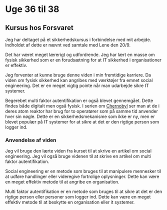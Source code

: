 # Uge 36 til 38
 
## Kursus hos Forsvaret

Jeg har deltaget på et sikkerhedskursus i forbindelse med mit arbejde. Indholdet af dette er nævnt ved samtale med Lene den 20/9.

Det har været meget lærerigt og udfordrende. Jeg har lært en masse om fysisk sikkerhed som er en forudsætning for at IT sikkerhed i organisationer er effektiv. 

Jeg forventer at kunne bruge denne viden i min fremtidige karriere. Da viden om fysisk sikkerhed kan angribes med værktøjer fra emnet social engineering. Det er en meget vigtig pointe når man udarbejde sikre IT systemer. 

Begerebet multi faktor autentifikation er også blevet gennemgået. Dette findes både digitalt men også fysisk. 
I serien om [Chernobyl](https://www.imdb.com/title/tt7366338/) ser man at de i deres atom reaktor har brug for to operatører som på samme tid anvender hver sin nøgle. Dette er en sikkerhedsmekanisme som ikke er ny, men er blevet populær på IT systemer for at sikre at det er den rigtige person som logger ind.

### Anvendelse af viden

Jeg vil bruge den lærte viden fra kurset til at skrive en artikel om social engineering. Jeg vil også bruge videnen til at skrive en artikel om multi faktor autentifikation.

Social engineering er en metode som bruges til at manipulere mennesker til at udføre handlinger eller videregive fortrolige oplysninger. Dette kan være en meget effektiv metode til at angribe en organisation.

Multi faktor autentifikation er en metode som bruges til at sikre at det er den rigtige person eller personer som logger ind. Dette kan være en meget effektiv metode til at beskytte en organisation eller it systemer.

